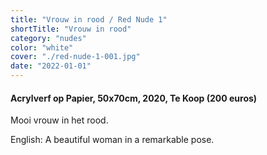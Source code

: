 ```yaml
---
title: "Vrouw in rood / Red Nude 1"
shortTitle: "Vrouw in rood"
category: "nudes"
color: "white"
cover: "./red-nude-1-001.jpg"
date: "2022-01-01"
---
```

    
#### Acrylverf op Papier, 50x70cm, 2020, Te Koop (200 euros)
Mooi vrouw in het rood.

    
English: A beautiful woman in a remarkable pose.